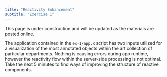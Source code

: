 ```yaml
---
title: "Reactivity Enhancement"
subtitle: "Exercise 1"
---
```


::: callout-warning
This page is under construction and will be updated as the materials are posted online.
:::

The application contained in the `ex-1/app.R` script has two inputs utilized for a visualization of the most annotated objects within the art collection of particular departments. Nothing is causing errors during app runtime, however the reactivity flow within the server-side processing is not optimal. Take the next 5 minutes to find ways of improving the structure of reactive components.
